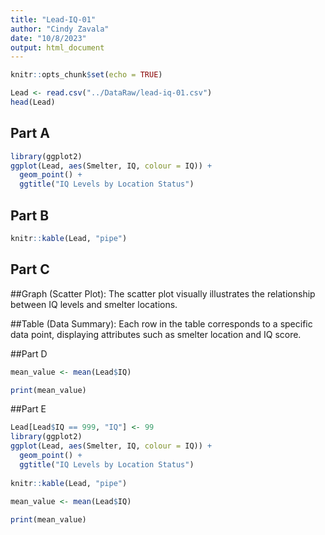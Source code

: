```yaml
---
title: "Lead-IQ-01"
author: "Cindy Zavala"
date: "10/8/2023"
output: html_document
---
```


```r
knitr::opts_chunk$set(echo = TRUE)
```


```r
Lead <- read.csv("../DataRaw/lead-iq-01.csv")
head(Lead)
```


## Part A
```r
library(ggplot2)
ggplot(Lead, aes(Smelter, IQ, colour = IQ)) + 
  geom_point() +
  ggtitle("IQ Levels by Location Status")
```

## Part B

```r
knitr::kable(Lead, "pipe")
```

## Part C

##Graph (Scatter Plot):
The scatter plot visually illustrates the relationship between IQ levels and smelter locations. 

##Table (Data Summary):
Each row in the table corresponds to a specific data point, displaying attributes such as smelter location and IQ score.

##Part D
```r
mean_value <- mean(Lead$IQ)

print(mean_value)
```


##Part E

```r
Lead[Lead$IQ == 999, "IQ"] <- 99
library(ggplot2)
ggplot(Lead, aes(Smelter, IQ, colour = IQ)) + 
  geom_point() +
  ggtitle("IQ Levels by Location Status")
  
knitr::kable(Lead, "pipe")
  
mean_value <- mean(Lead$IQ)

print(mean_value)
```


